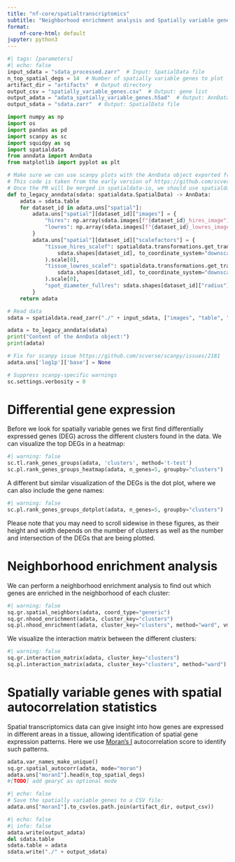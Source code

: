 ```yaml
---
title: "nf-core/spatialtranscriptomics"
subtitle: "Neighborhood enrichment analysis and Spatially variable genes"
format:
    nf-core-html: default
jupyter: python3
---
```


```python
#| tags: [parameters]
#| echo: false
input_sdata = "sdata_processed.zarr"  # Input: SpatialData file
n_top_spatial_degs = 14  # Number of spatially variable genes to plot
artifact_dir = "artifacts"  # Output directory
output_csv = "spatially_variable_genes.csv"  # Output: gene list
output_adata = "adata_spatially_variable_genes.h5ad"  # Output: AnnData file
output_sdata = "sdata.zarr"  # Output: SpatialData file
```

```python
import numpy as np
import os
import pandas as pd
import scanpy as sc
import squidpy as sq
import spatialdata
from anndata import AnnData
from matplotlib import pyplot as plt
```

```python
# Make sure we can use scanpy plots with the AnnData object exported from sdata.table
# This code is taken from the early version of https://github.com/scverse/spatialdata-io/pull/102/
# Once the PR will be merged in spatialdata-io, we should use spatialdata_io.to_legacy_anndata(sdata).
def to_legacy_anndata(sdata: spatialdata.SpatialData) -> AnnData:
    adata = sdata.table
    for dataset_id in adata.uns["spatial"]:
        adata.uns["spatial"][dataset_id]["images"] = {
            "hires": np.array(sdata.images[f"{dataset_id}_hires_image"]).transpose([1, 2, 0]),
            "lowres": np.array(sdata.images[f"{dataset_id}_lowres_image"]).transpose([1, 2, 0]),
        }
        adata.uns["spatial"][dataset_id]["scalefactors"] = {
            "tissue_hires_scalef": spatialdata.transformations.get_transformation(
                sdata.shapes[dataset_id], to_coordinate_system="downscaled_hires"
            ).scale[0],
            "tissue_lowres_scalef": spatialdata.transformations.get_transformation(
                sdata.shapes[dataset_id], to_coordinate_system="downscaled_lowres"
            ).scale[0],
            "spot_diameter_fullres": sdata.shapes[dataset_id]["radius"][0] * 2,
        }
    return adata
```

```python
# Read data
sdata = spatialdata.read_zarr("./" + input_sdata, ["images", "table", "shapes"])

adata = to_legacy_anndata(sdata)
print("Content of the AnnData object:")
print(adata)

# Fix for scanpy issue https://github.com/scverse/scanpy/issues/2181
adata.uns['log1p']['base'] = None

# Suppress scanpy-specific warnings
sc.settings.verbosity = 0
```

# Differential gene expression

Before we look for spatially variable genes we first find differentially
expressed genes (DEG) across the different clusters found in the data. We can
visualize the top DEGs in a heatmap:

```python
#| warning: false
sc.tl.rank_genes_groups(adata, 'clusters', method='t-test')
sc.pl.rank_genes_groups_heatmap(adata, n_genes=5, groupby="clusters")
```

A different but similar visualization of the DEGs is the dot plot, where we can
also include the gene names:

```python
#| warning: false
sc.pl.rank_genes_groups_dotplot(adata, n_genes=5, groupby="clusters")
```

::: {.callout-note}
Please note that you may need to scroll sidewise in these figures, as their
height and width depends on the number of clusters as well as the number and
intersection of the DEGs that are being plotted.
:::

# Neighborhood enrichment analysis

We can perform a neighborhood enrichment analysis to find out which
genes are enriched in the neighborhood of each cluster:

```python
#| warning: false
sq.gr.spatial_neighbors(adata, coord_type="generic")
sq.gr.nhood_enrichment(adata, cluster_key="clusters")
sq.pl.nhood_enrichment(adata, cluster_key="clusters", method="ward", vmin=-100, vmax=100)
```

We visualize the interaction matrix between the different clusters:

```python
#| warning: false
sq.gr.interaction_matrix(adata, cluster_key="clusters")
sq.pl.interaction_matrix(adata, cluster_key="clusters", method="ward")
```

# Spatially variable genes with spatial autocorrelation statistics

Spatial transcriptomics data can give insight into how genes are expressed in
different areas in a tissue, allowing identification of spatial gene expression
patterns. Here we use [Moran's I](https://en.wikipedia.org/wiki/Moran%27s_I) autocorrelation score to identify such patterns.

```python
adata.var_names_make_unique()
sq.gr.spatial_autocorr(adata, mode="moran")
adata.uns["moranI"].head(n_top_spatial_degs)
#[TODO] add gearyC as optional mode
```

```python
#| echo: false
# Save the spatially variable genes to a CSV file:
adata.uns["moranI"].to_csv(os.path.join(artifact_dir, output_csv))
```

```python
#| echo: false
#| info: false
adata.write(output_adata)
del sdata.table
sdata.table = adata
sdata.write("./" + output_sdata)
```
